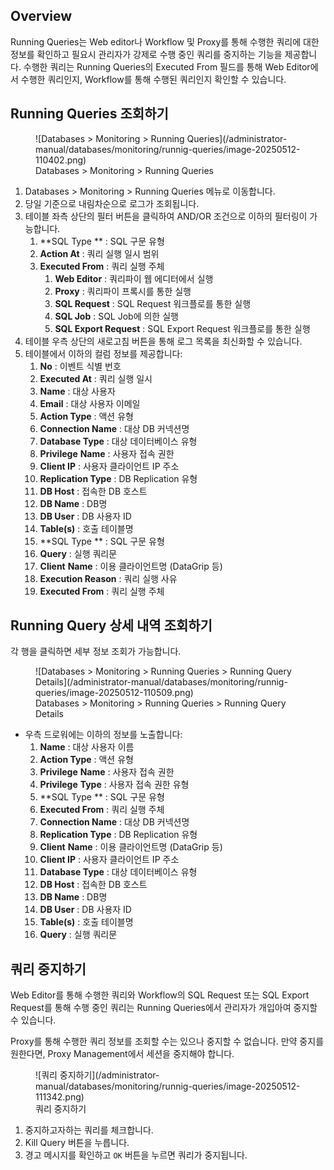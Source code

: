
## Overview

Running Queries는 Web editor나 Workflow 및 Proxy를 통해 수행한 쿼리에 대한 정보를 확인하고 필요시 관리자가 강제로 수행 중인 쿼리를 중지하는 기능을 제공합니다. 수행한 쿼리는 Running Queries의 Executed From 필드를 통해 Web Editor에서 수행한 쿼리인지, Workflow를 통해 수행된 쿼리인지 확인할 수 있습니다.

## Running Queries 조회하기

<figure data-layout="center" data-align="center">
![Databases &gt; Monitoring &gt; Running Queries](/administrator-manual/databases/monitoring/runnig-queries/image-20250512-110402.png)
<figcaption>
Databases &gt; Monitoring &gt; Running Queries
</figcaption>
</figure>

1. Databases &gt; Monitoring &gt; Running Queries 메뉴로 이동합니다.
2. 당일 기준으로 내림차순으로 로그가 조회됩니다.
3. 테이블 좌측 상단의 필터 버튼을 클릭하여 AND/OR 조건으로 이하의 필터링이 가능합니다.
    1.  **SQL Type ** : SQL 구문 유형
    2.  **Action At**  : 쿼리 실행 일시 범위
    3.  **Executed From**  : 쿼리 실행 주체
        1.  **Web Editor**  : 쿼리파이 웹 에디터에서 실행
        2.  **Proxy**  : 쿼리파이 프록시를 통한 실행
        3.  **SQL Request**  : SQL Request 워크플로를 통한 실행
        4.  **SQL Job**  : SQL Job에 의한 실행
        5.  **SQL Export Request**  : SQL Export Request 워크플로를 통한 실행
4. 테이블 우측 상단의 새로고침 버튼을 통해 로그 목록을 최신화할 수 있습니다.
5. 테이블에서 이하의 컬럼 정보를 제공합니다:
    1.  **No**  : 이벤트 식별 번호
    2.  **Executed At**  : 쿼리 실행 일시
    3.  **Name**  : 대상 사용자
    4.  **Email**  : 대상 사용자 이메일
    5.  **Action Type**  : 액션 유형
    6.  **Connection Name**  : 대상 DB 커넥션명
    7.  **Database Type**  : 대상 데이터베이스 유형
    8.  **Privilege**   **Name**  : 사용자 접속 권한
    9.  **Client IP**  : 사용자 클라이언트 IP 주소
    10.  **Replication Type**  : DB Replication 유형
    11.  **DB Host**  : 접속한 DB 호스트
    12.  **DB Name**  : DB명
    13.  **DB User**  : DB 사용자 ID
    14.  **Table(s)**  : 호출 테이블명
    15.  **SQL Type ** : SQL 구문 유형
    16.  **Query**  : 실행 쿼리문
    17.  **Client**   **Name**  : 이용 클라이언트명 (DataGrip 등)
    18.  **Execution Reason**  : 쿼리 실행 사유
    19.  **Executed From**  : 쿼리 실행 주체

## Running Query 상세 내역 조회하기

각 행을 클릭하면 세부 정보 조회가 가능합니다.

<figure data-layout="center" data-align="center">
![Databases &gt; Monitoring &gt; Running Queries &gt; Running Query Details](/administrator-manual/databases/monitoring/runnig-queries/image-20250512-110509.png)
<figcaption>
Databases &gt; Monitoring &gt; Running Queries &gt; Running Query Details
</figcaption>
</figure>

* 우측 드로워에는 이하의 정보를 노출합니다:
    1.  **Name**  : 대상 사용자 이름
    2.  **Action Type**  : 액션 유형
    3.  **Privilege**   **Name**  : 사용자 접속 권한
    4.  **Privilege**   **Type**  : 사용자 접속 권한 유형
    5.  **SQL Type ** : SQL 구문 유형
    6.  **Executed From**  : 쿼리 실행 주체
    7.  **Connection Name**  : 대상 DB 커넥션명
    8.  **Replication Type**  : DB Replication 유형
    9.  **Client**   **Name**  : 이용 클라이언트명 (DataGrip 등)
    10.  **Client IP**  : 사용자 클라이언트 IP 주소
    11.  **Database Type**  : 대상 데이터베이스 유형
    12.  **DB Host**  : 접속한 DB 호스트
    13.  **DB Name**  : DB명
    14.  **DB User**  : DB 사용자 ID
    15.  **Table(s)**  : 호출 테이블명
    16.  **Query**  : 실행 쿼리문

## 쿼리 중지하기

Web Editor를 통해 수행한 쿼리와 Workflow의 SQL Request 또는 SQL Export Request를 통해 수행 중인 쿼리는 Running Queries에서 관리자가 개입아여 중지할 수 있습니다.

<Callout type="info">
Proxy를 통해 수행한 쿼리 정보를 조회할 수는 있으나 중지할 수 없습니다. 만약 중지를 원한다면, Proxy Management에서 세션을 중지해야 합니다.
</Callout>

<figure data-layout="center" data-align="center">
![쿼리 중지하기](/administrator-manual/databases/monitoring/runnig-queries/image-20250512-111342.png)
<figcaption>
쿼리 중지하기
</figcaption>
</figure>

1. 중지하고자하는 쿼리를 체크합니다.
2. Kill Query 버튼을 누릅니다.
3. 경고 메시지를 확인하고 `OK` 버튼을 누르면 쿼리가 중지됩니다.
